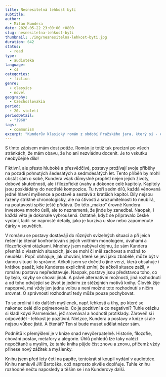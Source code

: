 ```yaml
---
title: Nesnesitelná lehkost bytí
subtitle:
author:
  - Milan Kundera
date: 2020-05-22 23:00:00 +0800
slug: nesnesitelna-lehkost-byti
thumbnail: ./img/nesnesitelna-lehkost-byti.jpg
duration: 642
status:
  - read
type:
  - audioteka
language:
  - cs
categories:
  - fiction
genre:
  - classics
  - novel
geography:
  - Czechoslovakia
period:
  - 20. století
periodDetail:
  - "1968"
tags:
  - communism
excerpt: "Kunderův klasický román z období Pražského jara, který si - opodstatněně - získal srdce nejen lidí, kteří to zažili, ale i po celém světě. I mé."
---
```


S tímto zápisem mám dost potíže. Román je totiž tak precizní po všech stránkách, že mám obavu, že ho ani nezvládnu docenit. Je to vskutku neobyčejné dílo!

Fiktivní, ale přesto hluboké a přesvědčivé, postavy prožívají svoje příběhy na pozadí pohnutých šedesátých a sedmdesátých let. Tento příběh by mohl obstát sám o sobě, Kundera však důmyslně propletl nejen jejich životy, dobové skutečnosti, ale i filozofické úvahy a dokonce celé kapitoly. Kapitoly jsou poskládány do neotřelé kompozice. Tu tvoří sedm dílů, každá věnovaná jedné hlavní myšlence a postavě a sestává z kratších kapitol. Díly nejsou řazeny striktně chronologicky, ale na čtivosti a srozumitelnosti to neubírá, na poutavosti spíše ještě přidává. Do této &bdquo;makro&ldquo; úrovně Kundera investova mnoho úsilí, ale to neznamená, že jinde by zanedbal. Naopak, i každá věta je dokonale vybroušená. Ostatně, když se připravalo české vydaní, ladili se naprosté detaily, jako je kurzíva u slov nebo zapomenuté čárky v souvětích.

V románu se postavy dostávájí do různých svízelných situací a při jeich řešení je čtenář konfrontován s jejich vnitřním monologem, úvahami a filozofickými otázkami. Mnohdy jsem nabýval dojmu, že sám Kundera přemítá o vlastních situacích, jak se mohl či měl zachovat a možná to neudělal. Popř. obhajuje, jak chování, které se jeví jako zbabělé, může být v danou situaci to správné. Ačkoli jsem se dočetl o jiné verzi, která obsahuje i krátkou pasáž, kde Kunderea explicitně zmíní, že ačkoli situace zažil, v románu postavu nepředstavuje. Naopak, postavy jsou představou toho, co by bylo, kdyby se choval jinak. A právě alternativní možnosti, jiná rozhodnutí a od toho odvíjející se život je jedním ze stěžejních motivů knihy. Člověk žije napoprvé, má vždy jen jednu volbu a není možné toto rozhodnutí s ničím srovnat. O správnosti rozhodnutí tedy může pouze pochybovat.

To se prolíná i do dalších myšlenek, např. lehkosti a tíhy, po které se nakonec celé dílo pojmenovalo. Co je pozitivní a co negativní? Tuhle otázku si kladl kdysi Parmenides, jež srovnával a hodnotil protiklady. Zároveň si i odpověděl - lehkost je pozitivní. Nietzce, Kundera a postavy v knize si ale nejsou vůbec jisté. A čtenář? Ten si bude muset udělat názor sám.

Podnětů k přemýšlení je v knize snad nevyčerpatelně. Historie, filozofie, chování postav, metafory a alegorie. Úhlů pohledů lze taky nalézt nepočítaně a myslím, že tahle kniha půjde číst znovu a znovu, přičemž vždy přinese nový zážitek a myšlenky.

Knihu jsem před lety četl na papíře, tentokrát si koupil vydání v audiotéce. Knihu namluvil Jiří Bartoška, což naprosto skvěle doplňuje. Tuhle knihu rozhodně nečtu naposledy a těším se i na Kunderovy další.
